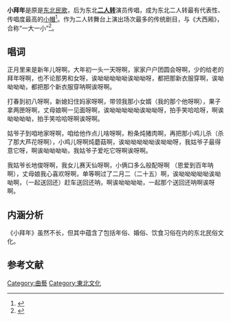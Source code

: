 '''小拜年'''是原是[[东北民歌|东北民歌]]，后为东北[[二人转|'''二人转''']]演员传唱，成为东北二人转最有代表性、传唱度最高的[[小帽|小帽]]<ref>{{Cite journal|title=二人转小帽《小拜年》中的民俗文化内涵分析|author=夏红娟,董振邦|url=|journal=戏剧文学|issue=8|doi=|others=|year=2017|volume=|page=|pmid=}}</ref>。作为二人转舞台上演出场次最多的传统剧目，与《大西厢》，合称“一大一小”<ref>{{Cite journal|title=锤炼百年的《小拜年》——二人转传统剧目流变考证|author=苏景春|url=|journal=戏剧文学|issue=01|doi=|others=|year=2011|volume=|page=|pmid=}}</ref>。

== 唱词 ==
正月里来是新年儿呀啊，大年初一头一天呀啊，家家户户团圆会呀啊，少的给老的拜年呀啊，也不论那男和女呀，诶呦呦呦呦呦诶呦呦呀，都把那新衣服穿啊，诶呦呦呦呦，都把那个新衣服穿呐啊诶呀啊。

打春到初八呀啊，新媳妇住妈家呀啊，带领我那小女婿（我的那个他呀啊），果子拿两匣呀啊，丈母娘啊一见面呀啊，诶呦呦呦呦呦诶呦呦呀，拍手笑哈哈呀，啊诶呦呦呦呦，拍手笑哈哈呀啊诶呀啊。

姑爷子到咱地家呀啊，咱给他作点儿啥呀啊，粉条炖猪肉啊，再把那小鸡儿杀（杀了那大芦花呀啊），小鸡儿呀啊炖蘑菇啊，诶呦呦呦呦呦诶呦呦呀，我姑爷子最得意它呀，啊诶呦呦呦呦，我姑爷子爱吃它呀啊诶呀啊。

我姑爷长地俊呀啊，我女儿赛天仙呀啊，小俩口多么般配呀啊 （恩爱到百年呐啊），丈母娘我心喜欢呀啊，单等啊过了二月二（二十五）啊，诶呦呦呦呦呦诶呦呦啊，（一起送回还）赶车送回还呐，啊诶呦呦呦呦，一起那个送回还呐啊诶呀啊。

== 内涵分析 ==
《小拜年》虽然不长，但其中蕴含了包括年俗、婚俗、饮食习俗在内的东北民俗文化。

== 参考文献 ==
<references />
[[Category:曲藝|Category:曲藝]]
[[Category:東北文化|Category:東北文化]]